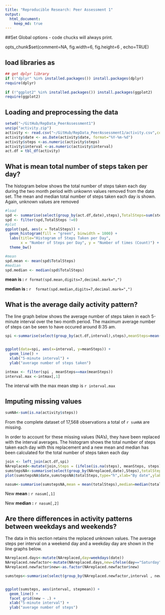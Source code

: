 ```yaml
---
title: "Reproducible Research: Peer Assessment 1"
output: 
  html_document:
    keep_md: true
---
```


##Set Global options - code chucks will always print.

opts_chunk$set(comment=NA, fig.width=6, fig.height=6 , echo=TRUE) 

## load libraries as 
```r
## get dplyr library
if (!"dplyr" %in% installed.packages()) install.packages(dplyr) 
require(dplyr)
 
if (!"ggplot2" %in% installed.packages()) install.packages(ggplot2) 
require(ggplot2)
```


## Loading and preprocessing the data

```r
setwd("~/GitHub/RepData_PeerAssessment1")
unzip("activity.zip")
activity <- read.csv("~/GitHub/RepData_PeerAssessment1/activity.csv",colClasses="character")
activity$date <- as.Date(activity$date, format="%Y-%m-%d")
activity$steps <-as.numeric(activity$steps)
activity$interval <-as.numeric(activity$interval)
act.df = tbl_df(activity)
```



## What is mean total number of steps taken per day?

The histogram below shows the total number of steps taken each day during the two month period with unkownn values removed from the data set. The mean and median total number of steps taken each day is shown. Again, unknown values are removed

```r
#load
spd <- summarise(select(group_by(act.df,date),steps),TotalSteps=sum(steps,na.rm=TRUE))
spd <- filter(spd,TotalSteps !=0)                 
#plot
ggplot(spd, aes(x = TotalSteps)) + 
  geom_histogram(fill = "green", binwidth = 1000) + 
  labs(title="Histogram of Steps Taken per Day", 
       x = "Number of Steps per Day", y = "Number of times (Count)") + 
  theme_bw() 

#mean
spd.mean <- mean(spd$TotalSteps)
#median
spd.median <- median(spd$TotalSteps)
```

**mean is :** `r format(spd.mean,digits=7,decimal.mark=",") `

**median is :** `r  format(spd.median,digits=7,decimal.mark=",") `

## What is the average daily activity pattern?

The line graph below shows the average number of steps taken in each 5-minute interval over the two month period. The maximum average number of steps can be seen to have occured around 8:35 am. 

```r

spi <-summarise(select(group_by(act.df,interval),steps),meanSteps=mean(steps,na.rm=TRUE))


ggplot(data=spi, aes(x=interval, y=meanSteps)) +
  geom_line() +
  xlab("5-minute interval") +
  ylab("average number of steps taken") 

intmax <- filter(spi , meanSteps==max(meanSteps))
interval.max <-intmax[,1]

```

The interval with the max mean step is `r interval.max`

## Imputing missing values

```r
sumNA<-sum(is.na(activity$steps))
```

From the complete dataset of 17,568 observations a total of `r sumNA`  are missing.


In order to account for these missing values (NA's), they  have  been replaced with the interval averages. The histogram shows the total number of steps taken each day with this replacement and a new mean and median has been calculated for the total number of steps taken each day


```r
join <- left_join(act.df,spi)
NAreplaced<-mutate(join,Steps = (ifelse(is.na(steps), meanSteps, steps)))
sumstepsNA<-summarise(select(group_by(NAreplaced,date),Steps),totalSteps=sum(Steps,na.rm=TRUE))
plot(sumstepsNA$date,sumstepsNA$totalSteps,type="h",xlab="By date",ylab="Total steps")   

nasum<-summarise(sumstepsNA,mean = mean(totalSteps),median=median(totalSteps))

```

New **mean :** `r nasum[,1]`

New **median :** `r nasum[,2]`

## Are there differences in activity patterns between weekdays and weekends?

The data in this section retains the replaced unknown values. The average steps per interval on a weekend day and a weekday day are shown in the line graphs below.


```r

NAreplaced.days<-mutate(NAreplaced,day=weekdays(date))
NAreplaced.newfactor<-mutate(NAreplaced.days,new=ifelse(day=="Saturday"|day=="Sunday","Weekend","Weekday"))
NAreplaced.newfactor$new<-as.factor(NAreplaced.newfactor$new)

sumsteps<-summarise(select(group_by(NAreplaced.newfactor,interval , new ,Steps),stepmean=mean(Steps,na.rm=TRUE)))


ggplot(sumsteps, aes(interval, stepmean)) + 
  geom_line() + 
  facet_grid(new ~ .) +
  xlab("5-minute interval") + 
  ylab("average number of steps")


```